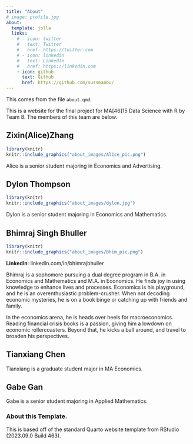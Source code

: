 ```yaml
---
title: "About"
# image: profile.jpg
about:
  template: jolla
  links:
    # - icon: twitter
    #   text: Twitter
    #   href: https://twitter.com
    # - icon: linkedin
    #   text: LinkedIn
    #   href: https://linkedin.com
    - icon: github
      text: Github
      href: https://github.com/sussmanbu/
---
```


This comes from the file `about.qmd`.

This is a website for the final project for MA\[46\]15 Data Science with R by Team 8. The members of this team are below.

## Zixin(Alice)Zhang

```r
library(knitr)
knitr::include_graphics("about_images/Alice_pic.png")
```

Alice is a senior student majoring in Economics and Advertising.

## Dylon Thompson

```r
library(knitr)
knitr::include_graphics("about_images/dylon.jpg")
```
Dylon is a senior student majoring in Economics and Mathematics.

## Bhimraj Singh Bhuller

```r
library(knitr)
knitr::include_graphics("about_images/Bhim_pic.png")
```

**LinkedIn**: linkedin.com/in/bhimrajbhuller

Bhimraj is a sophomore pursuing a dual degree program in B.A. in Economics and Mathematics and M.A. in Economics. He finds joy in using knowledge to enhance lives and processes. Economics is his playground, and he is an overenthusiastic problem-crusher. When not decoding economic mysteries, he is on a book binge or catching up with friends and family.

In the economics arena, he is heads over heels for macroeconomics. Reading financial crisis books is a passion, giving him a lowdown on economic rollercoasters. Beyond that, he kicks a ball around, and travel to broaden his perspectives.

## Tianxiang Chen

Tianxiang is a graduate student major in MA Economics.

## Gabe Gan

Gabe is a senior student majoring in Applied Mathematics.

<!-- Please leave in the information below -->

### About this Template.

This is based off of the standard Quarto website template from RStudio (2023.09.0 Build 463).
